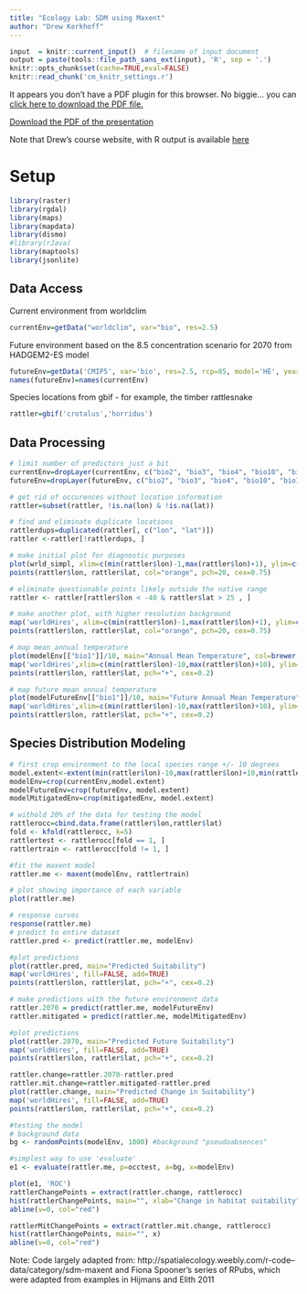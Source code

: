 ```yaml
---
title: "Ecology Lab: SDM using Maxent"
author: "Drew Kerkhoff"
---
```

 
```r
input  = knitr::current_input()  # filename of input document
output = paste(tools::file_path_sans_ext(input), 'R', sep = '.')
knitr::opts_chunk$set(cache=TRUE,eval=FALSE)
knitr::read_chunk('cm_knitr_settings.r')
```

<div>
<object data="3_6_assets/BIENWorkshopEducation.pdf" type="application/pdf" width="100%" height="670px"> 
  <p>It appears you don't have a PDF plugin for this browser.
   No biggie... you can <a href="3_6_assets/BIENWorkshopEducation.pdf">click here to
  download the PDF file.</a></p>  
 </object>
 </div>
 
 <p><a href="3_6_assets/BIENWorkshopEducation.pdf">Download the PDF of the presentation</a></p>  

<!-- [<i class="fa fa-file-code-o fa-3x" aria-hidden="true"></i> The R Script associated with this page is available here](`r output`).  Download this file and open it (or copy-paste into a new script) with RStudio so you can follow along. -->

Note that Drew's course website, with R output is available [here](http://www.rpubs.com/kerkhoffa/SDMMaxent)

# Setup
```r
library(raster)
library(rgdal)
library(maps)
library(mapdata)
library(dismo)  
#library(rJava)  
library(maptools)
library(jsonlite)
```
## Data Access
Current environment from worldclim
```r
currentEnv=getData("worldclim", var="bio", res=2.5)
```
Future environment based on the 8.5 concentration scenario for 2070 from HADGEM2-ES model

```r
futureEnv=getData('CMIP5', var='bio', res=2.5, rcp=85, model='HE', year=70)
names(futureEnv)=names(currentEnv)
```

Species locations from gbif - for example, the timber rattlesnake
```r
rattler=gbif('crotalus','horridus')
```
## Data Processing
```r
# limit number of predictors just a bit
currentEnv=dropLayer(currentEnv, c("bio2", "bio3", "bio4", "bio10", "bio11", "bio13", "bio14", "bio15"))
futureEnv=dropLayer(futureEnv, c("bio2", "bio3", "bio4", "bio10", "bio11", "bio13", "bio14", "bio15"))

# get rid of occurences without location information
rattler=subset(rattler, !is.na(lon) & !is.na(lat))

# find and eliminate duplicate locations
rattlerdups=duplicated(rattler[, c("lon", "lat")])
rattler <-rattler[!rattlerdups, ]

# make initial plot for diagnostic purposes
plot(wrld_simpl, xlim=c(min(rattler$lon)-1,max(rattler$lon)+1), ylim=c(min(rattler$lat)-1,max(rattler$lat)+1), axes=TRUE, col="light yellow")
points(rattler$lon, rattler$lat, col="orange", pch=20, cex=0.75)

# eliminate questionable points likely outside the native range
rattler <- rattler[rattler$lon < -40 & rattler$lat > 25 , ]

# make another plot, with higher resolution background
map('worldHires', xlim=c(min(rattler$lon)-1,max(rattler$lon)+1), ylim=c(min(rattler$lat)-1,max(rattler$lat)+1), fill=TRUE, col="light yellow")
points(rattler$lon, rattler$lat, col="orange", pch=20, cex=0.75)

# map mean annual temperature
plot(modelEnv[["bio1"]]/10, main="Annual Mean Temperature", col=brewer.pal(50,"RdYlBu"))
map('worldHires',xlim=c(min(rattler$lon)-10,max(rattler$lon)+10), ylim=c(min(rattler$lat)-10,max(rattler$lat)+10), fill=FALSE, add=TRUE)
points(rattler$lon, rattler$lat, pch="+", cex=0.2)

# map future mean annual temperature
plot(modelFutureEnv[["bio1"]]/10, main="Future Annual Mean Temperature")
map('worldHires',xlim=c(min(rattler$lon)-10,max(rattler$lon)+10), ylim=c(min(rattler$lat)-10,max(rattler$lat)+10), fill=FALSE, add=TRUE)
points(rattler$lon, rattler$lat, pch="+", cex=0.2)
```
 
## Species Distribution Modeling

```r
# first crop environment to the local species range +/- 10 degrees
model.extent<-extent(min(rattler$lon)-10,max(rattler$lon)+10,min(rattler$lat)-10,max(rattler$lat)+10)
modelEnv=crop(currentEnv,model.extent)
modelFutureEnv=crop(futureEnv, model.extent)
modelMitigatedEnv=crop(mitigatedEnv, model.extent)

# withold 20% of the data for testing the model
rattlerocc=cbind.data.frame(rattler$lon,rattler$lat)
fold <- kfold(rattlerocc, k=5)
rattlertest <- rattlerocc[fold == 1, ]
rattlertrain <- rattlerocc[fold != 1, ]

#fit the maxent model
rattler.me <- maxent(modelEnv, rattlertrain)

# plot showing importance of each variable
plot(rattler.me)

# response curves
response(rattler.me)
# predict to entire dataset
rattler.pred <- predict(rattler.me, modelEnv)

#plot predictions
plot(rattler.pred, main="Predicted Suitability")
map('worldHires', fill=FALSE, add=TRUE)
points(rattler$lon, rattler$lat, pch="+", cex=0.2)
```

```r
# make predictions with the future environment data
rattler.2070 = predict(rattler.me, modelFutureEnv)
rattler.mitigated = predict(rattler.me, modelMitigatedEnv)

#plot predictions
plot(rattler.2070, main="Predicted Future Suitability")
map('worldHires', fill=FALSE, add=TRUE)
points(rattler$lon, rattler$lat, pch="+", cex=0.2)

rattler.change=rattler.2070-rattler.pred
rattler.mit.change=rattler.mitigated-rattler.pred
plot(rattler.change, main="Predicted Change in Suitability")
map('worldHires', fill=FALSE, add=TRUE)
points(rattler$lon, rattler$lat, pch="+", cex=0.2)
```

```r
#testing the model
# background data
bg <- randomPoints(modelEnv, 1000) #background "pseudoabsences"

#simplest way to use 'evaluate'
e1 <- evaluate(rattler.me, p=occtest, a=bg, x=modelEnv)

plot(e1, 'ROC')
rattlerChangePoints = extract(rattler.change, rattlerocc)
hist(rattlerChangePoints, main="", xlab="Change in habitat suitability")
abline(v=0, col="red")

rattlerMitChangePoints = extract(rattler.mit.change, rattlerocc)
hist(rattlerChangePoints, main="", x)
abline(v=0, col="red")
```
Note: Code largely adapted from:
http://spatialecology.weebly.com/r-code--data/category/sdm-maxent
and Fiona Spooner's series of RPubs, which were adapted
from examples in Hijmans and Elith 2011